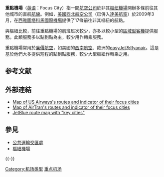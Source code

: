 '''重點機場'''（[[英语|英语]]：Focus City）指一間[[航空公司|航空公司]]於非其[[樞纽機場|樞纽機場]]開辦多條前往其他城市的直航[[航線|航線]]。例如，[[美國|美國]][[西北航空|西北航空公司]]（已併入[[達美航空|達美航空]]）於2009年3月，在[[西雅圖|西雅圖]][[西雅圖－塔科馬國際機場|塔科馬國際機場]]提供了17條前往非其樞紐的航點。

與樞紐比較，前往重點機場的航班班次較少，亦多以較小型的[[支線飛機|區域型客機]]提供服務。此類服務多以點到點為主，較少用作轉乘服務。

重點機場常用於[[廉價航空|廉價航空]]，如美國的[[西南航空|西南航空]]、歐洲的[[easyJet|easyJet]]及[[Ryanair|Ryanair]]。這是基於他們大多提供短程的點到點服務，較少大型樞紐作轉乘之用。

== 参考文献 ==
{{Reflist|2}}

== 外部連結 ==
* [http://www.usairways.com/common/resources/_downloads/usaroutemap.pdf Map of US Airways's routes and indicator of their focus cities] {{Wayback|url=http://www.usairways.com/common/resources/_downloads/usaroutemap.pdf |date=20120205045701 }}
* [http://www.airtran.com/route-map/city_information.aspx Map of AirTran's routes and indicator of their focus cities] {{Wayback|url=http://www.airtran.com/route-map/city_information.aspx |date=20140217091301 }}
* [https://web.archive.org/web/20080827201320/http://www.jetblue.com/wherewefly JetBlue route map with "key cities"]

== 參見 ==
* [[公共運輸交匯處|公共運輸交匯處]]
* [[樞紐機場|樞紐機場]]

{{-}}
{{商業空中旅行}}

[[Category:机场类型|Category:机场类型]]
[[Category:重点机场|]]

{{Airport-stub}}